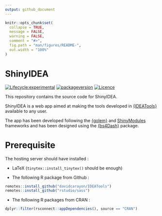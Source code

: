 ```yaml
---
output: github_document
---
```


<!-- README.md is generated from README.Rmd. Please edit that file -->

```r
knitr::opts_chunk$set(
  collapse = TRUE,
  message = FALSE,
  warning = FALSE,
  comment = "#>",
  fig.path = "man/figures/README-",
  out.width = "100%"
)
```

# ShinyIDEA

<!-- badges: start -->

[![Lifecycle:experimental](https://img.shields.io/badge/lifecycle-experimental-orange.svg)](https://www.tidyverse.org/lifecycle/#experimental)
[![packageversion](https://img.shields.io/badge/Package%20version-0.1.0-orange?style=flat-square)](commits/master)
[![Licence](https://img.shields.io/badge/licence-GPL--3-blue.svg)](https://www.gnu.org/licenses/gpl-3.0.en.html)

<!-- badges: end -->

This repository contains the source code for ShinyIDEA.

ShinyIDEA is a web app aimed at making the tools developed in [{IDEATools}](https://github.com/davidcarayon/IDEATools) available to any user.

The app has been developed following the [{golem}](https://github.com/ThinkR-open/golem) and [ShinyModules](https://shiny.rstudio.com/articles/modules.html) frameworks and has been designed using the [{bs4Dash}](https://rinterface.github.io/bs4Dash/) package.


# Prerequisite

The hosting server should have installed :

- LaTeX (`tinytex::install_tinytex()` should be enough)

- The following R package from Github :

```r
remotes::install_github("davidcarayon/IDEATools")
remotes::install_github("rstudio/sass")
```

- The following R packages from CRAN :

```r
dplyr::filter(rsconnect::appDependencies(), source == "CRAN")
```

